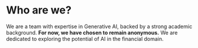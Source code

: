 # Who are we?


We are a team with expertise in Generative AI, backed by a strong academic background. **For now, we have chosen to remain anonymous.** We are dedicated to exploring the potential of AI in the financial domain.
